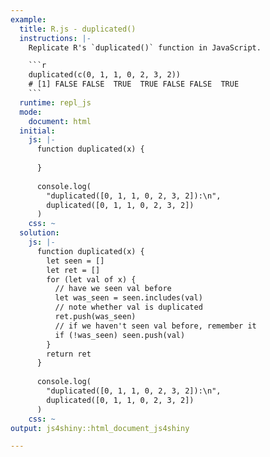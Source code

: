 ```yaml
---
example:
  title: R.js - duplicated()
  instructions: |-
    Replicate R's `duplicated()` function in JavaScript.

    ```r
    duplicated(c(0, 1, 1, 0, 2, 3, 2))
    # [1] FALSE FALSE  TRUE  TRUE FALSE FALSE  TRUE
    ```
  runtime: repl_js
  mode:
    document: html
  initial:
    js: |-
      function duplicated(x) {
        
      }
      
      console.log(
        "duplicated([0, 1, 1, 0, 2, 3, 2]):\n",
        duplicated([0, 1, 1, 0, 2, 3, 2])
      )
    css: ~
  solution:
    js: |-
      function duplicated(x) {
        let seen = []
        let ret = []
        for (let val of x) {
          // have we seen val before
          let was_seen = seen.includes(val)
          // note whether val is duplicated
          ret.push(was_seen)
          // if we haven't seen val before, remember it
          if (!was_seen) seen.push(val)
        }
        return ret
      }
      
      console.log(
        "duplicated([0, 1, 1, 0, 2, 3, 2]):\n",
        duplicated([0, 1, 1, 0, 2, 3, 2])
      )
    css: ~
output: js4shiny::html_document_js4shiny

---
```

<div><!--for pandoc-->

</div><!--for pandoc-->

